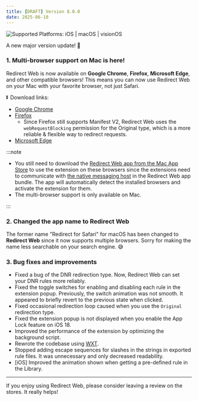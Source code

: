 ```yaml
---
title: [DRAFT] Version 8.0.0
date: 2025-06-10
---
```


![Supported Platforms: iOS | macOS | visionOS](https://img.shields.io/badge/Platforms-iOS%20|%20macOS%20|%20visionOS-white)

A new major version update! 🚀

### 1. Multi-browser support on Mac is here!

Redirect Web is now available on **Google Chrome**, **Firefox**, **Microsoft Edge**, and other compatible browsers! This means you can now use Redirect Web on your Mac with your favorite browser, not just Safari.

⏬️ Download links:

- [Google Chrome](https://example.com/)
- [Firefox](https://example.com/)
    - Since Firefox still supports Manifest V2, Redirect Web uses the `webRequestBlocking` permission for the Original type, which is a more reliable & flexible way to redirect requests.
- [Microsoft Edge](https://example.com/)

:::note

- You still need to download the [Redirect Web app from the Mac App Store](https://apps.apple.com/app/id1571283503) to use the extension on these browsers since the extensions need to communicate with [the native messaging host](https://developer.chrome.com/docs/extensions/develop/concepts/native-messaging#native-messaging-host) in the Redirect Web app bundle. The app will automatically detect the installed browsers and activate the extension for them.
- The multi-browser support is only available on Mac.

:::

### 2. Changed the app name to Redirect Web

The former name "Redirect for Safari" for macOS has been changed to **Redirect Web** since it now supports multiple browsers. Sorry for making the name less searchable on your search engine. 😅

### 3. Bug fixes and improvements

- Fixed a bug of the DNR redirection type. Now, Redirect Web can set your DNR rules more reliably.
- Fixed the toggle switches for enabling and disabling each rule in the extension popup. Previously, the switch animation was not smooth. It appeared to briefly revert to the previous state when clicked.
- Fixed occasional redirection loop caused when you use the `Original` redirection type.
- Fixed the extension popup is not displayed when you enable the App Lock feature on iOS 18.
- Improved the performance of the extension by optimizing the background script.
- Rewrote the codebase using [WXT](https://wxt.dev).
- Stopped adding escape sequences for slashes in the strings in exported rule files. It was unnecessary and only decreased readability.
- [iOS] Improved the animation shown when getting a pre-defined rule in the Library.

---

If you enjoy using Redirect Web, please consider leaving a review on the stores. It really helps!
